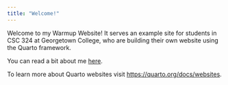 ```yaml
---
title: "Welcome!"
---
```


Welcome to my Warmup Website!  It serves an example site for students in CSC 324 at Georgetown College, who are building their own website using the Quarto framework.

You can read a bit about me [here](about.html).

To learn more about Quarto websites visit <https://quarto.org/docs/websites>.
